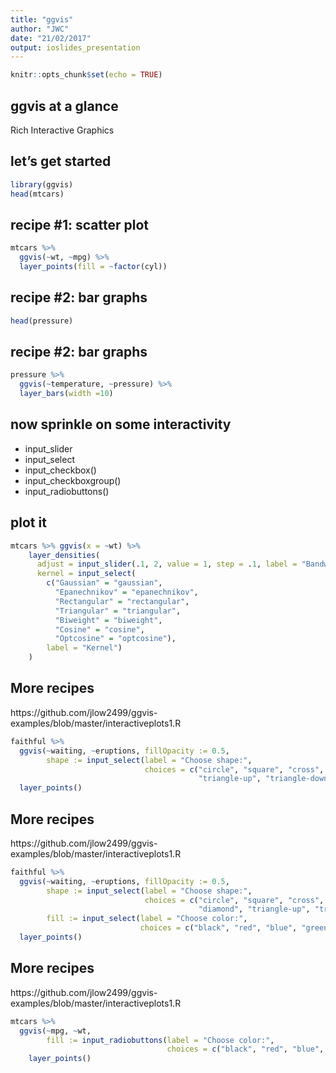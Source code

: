 ```yaml
---
title: "ggvis"
author: "JWC"
date: "21/02/2017"
output: ioslides_presentation
---
```


```r
knitr::opts_chunk$set(echo = TRUE)
```

## ggvis at a glance

Rich Interactive Graphics

## let's get started

```r
library(ggvis)
head(mtcars)
```

## recipe #1: scatter plot

```r
mtcars %>% 
  ggvis(~wt, ~mpg) %>% 
  layer_points(fill = ~factor(cyl))
```

## recipe #2: bar graphs

```r
head(pressure)
```

## recipe #2: bar graphs

```r
pressure %>%
  ggvis(~temperature, ~pressure) %>%
  layer_bars(width =10)
```

## now sprinkle on some interactivity

- input_slider
- input_select
- input_checkbox()
- input_checkboxgroup()
- input_radiobuttons()

## plot it

```r
mtcars %>% ggvis(x = ~wt) %>%
    layer_densities(
      adjust = input_slider(.1, 2, value = 1, step = .1, label = "Bandwidth adjustment"),
      kernel = input_select(
        c("Gaussian" = "gaussian",
          "Epanechnikov" = "epanechnikov",
          "Rectangular" = "rectangular",
          "Triangular" = "triangular",
          "Biweight" = "biweight",
          "Cosine" = "cosine",
          "Optcosine" = "optcosine"),
        label = "Kernel")
    )
```

## More recipes
https://github.com/jlow2499/ggvis-examples/blob/master/interactiveplots1.R

```r
faithful %>% 
  ggvis(~waiting, ~eruptions, fillOpacity := 0.5, 
        shape := input_select(label = "Choose shape:", 
                              choices = c("circle", "square", "cross", "diamond", 
                                          "triangle-up", "triangle-down"))) %>% 
  layer_points()
```

## More recipes
https://github.com/jlow2499/ggvis-examples/blob/master/interactiveplots1.R

```r
faithful %>% 
  ggvis(~waiting, ~eruptions, fillOpacity := 0.5, 
        shape := input_select(label = "Choose shape:", 
                              choices = c("circle", "square", "cross", 
                                          "diamond", "triangle-up", "triangle-down")), 
        fill := input_select(label = "Choose color:", 
                             choices = c("black", "red", "blue", "green"))) %>% 
  layer_points()
```

## More recipes 
https://github.com/jlow2499/ggvis-examples/blob/master/interactiveplots1.R

```r
mtcars %>% 
  ggvis(~mpg, ~wt, 
        fill := input_radiobuttons(label = "Choose color:", 
                                   choices = c("black", "red", "blue", "green"))) %>% 
    layer_points()
```

